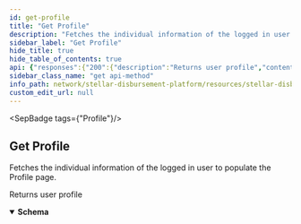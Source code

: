 ```yaml
---
id: get-profile
title: "Get Profile"
description: "Fetches the individual information of the logged in user to populate the Profile page."
sidebar_label: "Get Profile"
hide_title: true
hide_table_of_contents: true
api: {"responses":{"200":{"description":"Returns user profile","content":{"application/json":{"schema":{"type":"object","properties":{"first_name":{"type":"string","example":"Jane"},"last_name":{"type":"string","example":"Doe"},"email":{"type":"string","example":"jdoe@mail.org"},"roles":{"type":"array","items":{"type":"string"}},"organization_name":{"type":"string"}},"example":{"first_name":"Jane","last_name":"Doe","email":"jdoe@mail.org","roles":["developer"],"organization_name":"Stellar Aid"}}}}}},"operationId":"Get Profile","description":"Fetches the individual information of the logged in user to populate the Profile page.","tags":["Profile"],"security":[{"BearerAuth":[]}],"method":"get","path":"/profile","securitySchemes":{"BearerAuth":{"type":"apiKey","name":"Authorization","in":"header","description":"JWT used for authentication, signed with an ES256 private key."},"BasicAuth":{"type":"http","scheme":"basic","description":"Basic HTTP Authentication with a base64-encoded string of 'ADMIN_ACCOUNT:ADMIN_API_KEY'."}},"info":{"title":"Stellar Disbursement Platform API","version":"","description":"The Stellar Disbursement Platform (SDP) is a tool built for organizations to make bulk payments to a group of recipients over the Stellar network. You can read more about using the SDP [here](https://developers.stellar.org/docs/category/use-the-stellar-disbursement-platform)."},"postman":{"name":"Get Profile","description":{"content":"Fetches the individual information of the logged in user to populate the Profile page.","type":"text/plain"},"url":{"path":["profile"],"host":["{{baseUrl}}"],"query":[],"variable":[]},"header":[{"key":"Accept","value":"application/json"}],"method":"GET","auth":{"type":"apikey","apikey":[{"type":"any","value":"Authorization","key":"key"},{"type":"any","value":"<API Key>","key":"value"},{"type":"any","value":"header","key":"in"}]}}}
sidebar_class_name: "get api-method"
info_path: network/stellar-disbursement-platform/resources/stellar-disbursement-platform-api
custom_edit_url: null
---
```



<SepBadge tags={"Profile"}/>


## Get Profile



Fetches the individual information of the logged in user to populate the Profile page.

<div><ApiTabs><TabItem label={"200"} value={"200"}><div>

Returns user profile

</div><div><MimeTabs schemaType={"response"}><TabItem label={"application/json"} value={"application/json"}><SchemaTabs><TabItem label={"Schema"} value={"Schema"}><details style={{}} data-collapsed={false} open={true}><summary style={{"textAlign":"left"}}><strong>Schema</strong></summary><div style={{"textAlign":"left","marginLeft":"1rem"}}></div><ul style={{"marginLeft":"1rem"}}><SchemaItem collapsible={false} name={"first_name"} required={false} schemaName={"string"} qualifierMessage={undefined} schema={{"type":"string","example":"Jane"}}></SchemaItem><SchemaItem collapsible={false} name={"last_name"} required={false} schemaName={"string"} qualifierMessage={undefined} schema={{"type":"string","example":"Doe"}}></SchemaItem><SchemaItem collapsible={false} name={"email"} required={false} schemaName={"string"} qualifierMessage={undefined} schema={{"type":"string","example":"jdoe@mail.org"}}></SchemaItem><SchemaItem collapsible={false} name={"roles"} required={false} schemaName={"string[]"} qualifierMessage={undefined} schema={{"type":"array","items":{"type":"string"}}}></SchemaItem><SchemaItem collapsible={false} name={"organization_name"} required={false} schemaName={"string"} qualifierMessage={undefined} schema={{"type":"string"}}></SchemaItem></ul></details></TabItem><TabItem label={"Example (from schema)"} value={"Example (from schema)"}><ResponseSamples responseExample={"{\n  \"first_name\": \"Jane\",\n  \"last_name\": \"Doe\",\n  \"email\": \"jdoe@mail.org\",\n  \"roles\": [\n    \"developer\"\n  ],\n  \"organization_name\": \"Stellar Aid\"\n}"} language={"json"}></ResponseSamples></TabItem></SchemaTabs></TabItem></MimeTabs></div></TabItem></ApiTabs></div>
